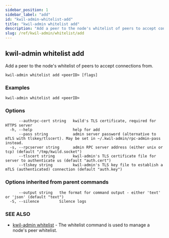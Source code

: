 ```yaml
---
sidebar_position: 1
sidebar_label: "add"
id: "kwil-admin-whitelist-add"
title: "kwil-admin whitelist add"
description: "Add a peer to the node's whitelist of peers to accept connections from."
slug: /ref/kwil-admin/whitelist/add
---
```


## kwil-admin whitelist add

Add a peer to the node's whitelist of peers to accept connections from.

```
kwil-admin whitelist add <peerID> [flags]
```

### Examples

```
kwil-admin whitelist add <peerID>
```

### Options

```
      --authrpc-cert string   kwild's TLS certificate, required for HTTPS server
  -h, --help                  help for add
      --pass string           admin server password (alternative to mTLS with tlskey/tlscert). May be set in ~/.kwil-admin/rpc-admin-pass instead.
  -s, --rpcserver string      admin RPC server address (either unix or tcp) (default "/tmp/kwild.socket")
      --tlscert string        kwil-admin's TLS certificate file for server to authenticate us (default "auth.cert")
      --tlskey string         kwil-admin's TLS key file to establish a mTLS (authenticated) connection (default "auth.key")
```

### Options inherited from parent commands

```
      --output string   the format for command output - either 'text' or 'json' (default "text")
  -S, --silence         Silence logs
```

### SEE ALSO

* [kwil-admin whitelist](/docs/ref/kwil-admin/whitelist)	 - The whitelist command is used to manage a node's peer whitelist.

